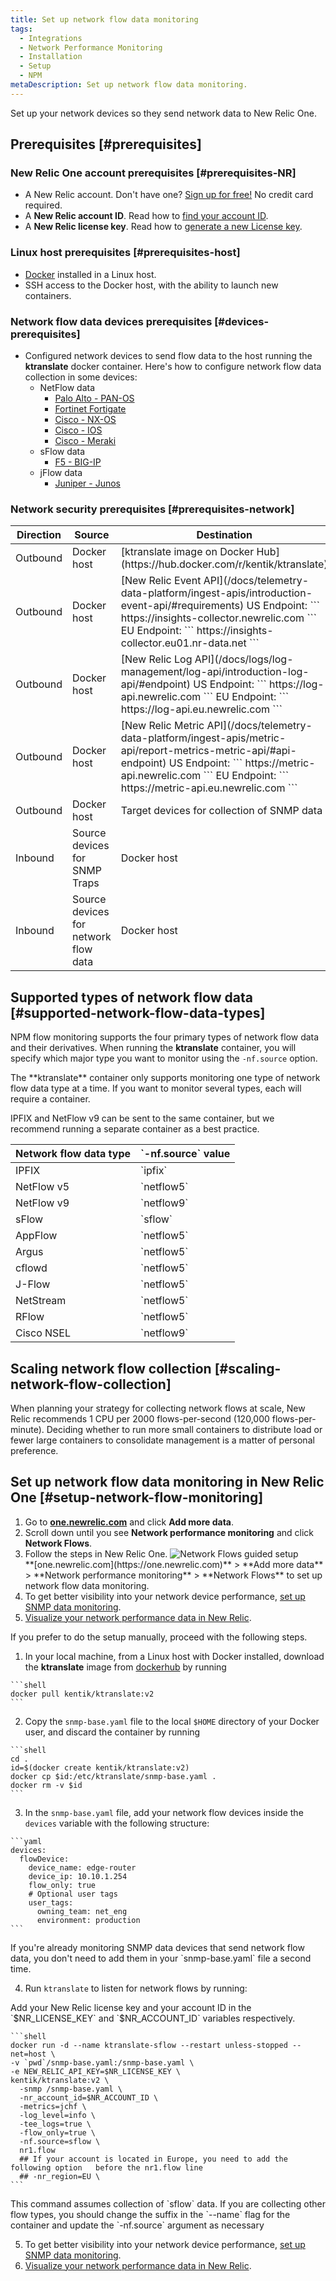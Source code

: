 ```yaml
---
title: Set up network flow data monitoring
tags:
  - Integrations
  - Network Performance Monitoring
  - Installation
  - Setup
  - NPM
metaDescription: Set up network flow data monitoring.
---
```


Set up your network devices so they send network data to New Relic One.

## Prerequisites [#prerequisites]

### New Relic One account prerequisites [#prerequisites-NR]

- A New Relic account. Don't have one? [Sign up for free!](https://newrelic.com/signup) No credit card required.
- A **New Relic account ID**. Read how to [find your account ID](/docs/accounts/accounts-billing/account-setup/account-id/).
- A **New Relic license key**. Read how to [generate a new License key](/docs/apis/intro-apis/new-relic-api-keys/#ingest-license-key).

### Linux host prerequisites [#prerequisites-host]

- [Docker](https://docs.docker.com/engine/install/) installed in a Linux host.
- SSH access to the Docker host, with the ability to launch new containers.

### Network flow data devices prerequisites [#devices-prerequisites]

- Configured network devices to send flow data to the host running the **ktranslate** docker container. Here's how to configure network flow data collection in some devices:
  - NetFlow data
    - [Palo Alto - PAN-OS](https://docs.paloaltonetworks.com/pan-os/8-1/pan-os-admin/monitoring/netflow-monitoring/configure-netflow-exports)
    - [Fortinet Fortigate](https://kb.fortinet.com/kb/documentLink.do?externalID=FD36460)
    - [Cisco - NX-OS](https://www.cisco.com/c/en/us/td/docs/switches/datacenter/nexus9000/sw/7-x/system_management/configuration/guide/b_Cisco_Nexus_9000_Series_NX-OS_System_Management_Configuration_Guide_7x/b_Cisco_Nexus_9000_Series_NX-OS_System_Management_Configuration_Guide_7x_chapter_011100.html#task_52D8A0952B06404197D2536B6E33EE80)
    - [Cisco - IOS](https://www.cisco.com/c/en/us/td/docs/ios/netflow/configuration/guide/12_2sr/nf_12_2sr_book/cfg_nflow_data_expt.html#wp1087069)
    - [Cisco - Meraki](https://documentation.meraki.com/MX/Monitoring_and_Reporting/NetFlow_Overview)
  - sFlow data
    - [F5 - BIG-IP](https://techdocs.f5.com/en-us/bip-upd-16-0-0-u2/external-monitoring-of-big-ip-systems-implementations/monitoring-big-ip-system-traffic-with-sflow.html#GUID-294498AA-BBF7-4E5A-8AD8-1F778E294EE7)
  - jFlow data
    - [Juniper - Junos](https://www.juniper.net/documentation/us/en/software/junos/flow-monitoring/flow-monitoring.pdf)

### Network security prerequisites [#prerequisites-network]

<table>
  <thead>
    <tr>
      <th style={{ width: "100px" }}>
        Direction
      </th>
      <th>
        Source
      </th>
      <th>
        Destination
      </th>
      <th>
        Ports
      </th>
      <th>
        Protocol
      </th>
    </tr>
  </thead>
    <tbody>
    <tr>
      <td>
        Outbound
      </td>
      <td>
        Docker host
      </td>
      <td>
        [ktranslate image on Docker Hub](https://hub.docker.com/r/kentik/ktranslate)
      </td>
      <td>
        443
      </td>
      <td>
        TCP
      </td>
    </tr>
    <tr>
      <td>
        Outbound
      </td>
      <td>
        Docker host
      </td>
      <td>
        [New Relic Event API](/docs/telemetry-data-platform/ingest-apis/introduction-event-api/#requirements)
        US Endpoint:
        ```
        https://insights-collector.newrelic.com
        ```
        EU Endpoint:
        ```
        https://insights-collector.eu01.nr-data.net
        ```
      </td>
      <td>
        443
      </td>
      <td>
        TCP
      </td>
    </tr>
    <tr>
      <td>
        Outbound
      </td>
      <td>
        Docker host
      </td>
      <td>
        [New Relic Log API](/docs/logs/log-management/log-api/introduction-log-api/#endpoint)
        US Endpoint:
        ```
        https://log-api.newrelic.com
        ```
        EU Endpoint:
        ```
        https://log-api.eu.newrelic.com
        ```
      </td>
      <td>
        443
      </td>
      <td>
        TCP
      </td>
    </tr>
    <tr>
      <td>
        Outbound
      </td>
      <td>
        Docker host
      </td>
      <td>
        [New Relic Metric API](/docs/telemetry-data-platform/ingest-apis/metric-api/report-metrics-metric-api/#api-endpoint)
        US Endpoint:
        ```
        https://metric-api.newrelic.com
        ```
        EU Endpoint:
        ```
        https://metric-api.eu.newrelic.com
        ```
      </td>
      <td>
        443
      </td>
      <td>
        TCP
      </td>
    </tr>
    <tr>
      <td>
        Outbound
      </td>
      <td>
        Docker host
      </td>
      <td>
        Target devices for collection of SNMP data
      </td>
      <td>
        161
      </td>
      <td>
        UDP
      </td>
    </tr>
    <tr>
      <td>
        Inbound
      </td>
      <td>
        Source devices for SNMP Traps
      </td>
      <td>
        Docker host
      </td>
      <td>
        162
      </td>
      <td>
        UDP/TCP
      </td>
    </tr>
    <tr>
      <td>
        Inbound
      </td>
      <td>
        Source devices for network flow data
      </td>
      <td>
        Docker host
      </td>
      <td>
        9995 (default)
      </td>
      <td>
        UDP
      </td>
    </tr>
    </tbody>
</table>

## Supported types of network flow data [#supported-network-flow-data-types]

NPM flow monitoring supports the four primary types of network flow data and their derivatives. When running the **ktranslate** container, you will specify which major type you want to monitor using the `-nf.source` option.

<Callout variant="important">
The **ktranslate** container only supports monitoring one type of network flow data type at a time. If you want to monitor several types, each will require a container. 

IPFIX and NetFlow v9 can be sent to the same container, but we recommend running a separate container as a best practice.
</Callout>

<table>
  <thead>
    <tr>
      <th style={{ width: "300px" }}>
        Network flow data type
      </th>
      <th>
        `-nf.source` value
      </th>
    </tr>
  </thead>
    <tbody>
    <tr>
      <td>
        IPFIX
      </td>
      <td>
        `ipfix`
      </td>
    </tr>
    <tr>
      <td>
        NetFlow v5
      </td>
      <td>
        `netflow5`
      </td>
    </tr>
    <tr>
      <td>
        NetFlow v9
      </td>
      <td>
        `netflow9`
      </td>
    </tr>
    <tr>
      <td>
        sFlow
      </td>
      <td>
        `sflow`
      </td>
    </tr>
    <tr>
      <td>
        AppFlow
      </td>
      <td>
        `netflow5`
      </td>
    </tr>
    <tr>
      <td>
        Argus
      </td>
      <td>
        `netflow5`
      </td>
    </tr>
    <tr>
      <td>
        cflowd
      </td>
      <td>
        `netflow5`
      </td>
    </tr>
    <tr>
      <td>
        J-Flow
      </td>
      <td>
        `netflow5`
      </td>
    </tr>
    <tr>
      <td>
        NetStream
      </td>
      <td>
        `netflow5`
      </td>
    </tr>
    <tr>
      <td>
        RFlow
      </td>
      <td>
        `netflow5`
      </td>
    </tr>
    <tr>
      <td>
        Cisco NSEL
      </td>
      <td>
        `netflow9`
      </td>
    </tr>
    </tbody>
</table>

## Scaling network flow collection [#scaling-network-flow-collection]

When planning your strategy for collecting network flows at scale, New Relic recommends 1 CPU per 2000 flows-per-second (120,000 flows-per-minute). Deciding whether to run more small containers to distribute load or fewer large containers to consolidate management is a matter of personal preference.

## Set up network flow data monitoring in New Relic One [#setup-network-flow-monitoring]

1. Go to **[one.newrelic.com](https://one.newrelic.com)** and click **Add more data**.
2. Scroll down until you see **Network performance monitoring** and click **Network Flows**.
3. Follow the steps in New Relic One.
  ![Network Flows guided setup](./img/network-flows-guided-install.png "Network Flows guided setup")
    <figcaption>
    **[one.newrelic.com](https://one.newrelic.com)** > **Add more data** > **Network performance monitoring** > **Network Flows** to set up network flow data monitoring.
    </figcaption>
4. To get better visibility into your network device performance, [set up SNMP data monitoring](/docs/network-performance-monitoring/setup-performance-monitoring/snmp-performance-monitoring).
5. [Visualize your network performance data in New Relic](/docs/network-performance-monitoring/monitoring-network-data/visualize-network-data).

<CollapserGroup>
  <Collapser
    id="manual-setup"
    title="Manual setup"
  >
  If you prefer to do the setup manually, proceed with the following steps.

  1. In your local machine, from a Linux host with Docker installed, download the **ktranslate** image from [dockerhub](https://hub.docker.com/) by running

    ```shell
    docker pull kentik/ktranslate:v2
    ```

  2. Copy the `snmp-base.yaml` file to the local `$HOME` directory of your Docker user, and discard the container by running

    ```shell
    cd .
    id=$(docker create kentik/ktranslate:v2)
    docker cp $id:/etc/ktranslate/snmp-base.yaml .
    docker rm -v $id
    ```

  3. In the `snmp-base.yaml` file, add your network flow devices inside the `devices` variable with the following structure:

    ```yaml
    devices:
      flowDevice:
        device_name: edge-router
        device_ip: 10.10.1.254
        flow_only: true
        # Optional user tags
        user_tags:
          owning_team: net_eng
          environment: production
    ```

  <Callout variant="tip">
  If you're already monitoring SNMP data devices that send network flow data, you don't need to add them in your `snmp-base.yaml` file a second time.
  </Callout>

  4. Run `ktranslate` to listen for network flows by running:

  <Callout variant="tip">
  Add your New Relic license key and your account ID in the `$NR_LICENSE_KEY` and `$NR_ACCOUNT_ID` variables respectively.
  </Callout>

    ```shell
    docker run -d --name ktranslate-sflow --restart unless-stopped --net=host \
    -v `pwd`/snmp-base.yaml:/snmp-base.yaml \
    -e NEW_RELIC_API_KEY=$NR_LICENSE_KEY \
    kentik/ktranslate:v2 \
      -snmp /snmp-base.yaml \
      -nr_account_id=$NR_ACCOUNT_ID \
      -metrics=jchf \
      -log_level=info \
      -tee_logs=true \
      -flow_only=true \
      -nf.source=sflow \
      nr1.flow
      ## If your account is located in Europe, you need to add the following option   before the nr1.flow line
      ## -nr_region=EU \
    ```

  <Callout variant="tip">
  This command assumes collection of `sflow` data. If you are collecting other flow types, you should change the suffix in the `--name` flag for the container and update the `-nf.source` argument as necessary
  </Callout>

  5. To get better visibility into your network device performance, [set up SNMP data monitoring](/docs/network-performance-monitoring/setup-performance-monitoring/snmp-performance-monitoring).
  6. [Visualize your network performance data in New Relic](/docs/network-performance-monitoring/monitoring-network-data/visualize-network-data).
  </Collapser>
</CollapserGroup>

